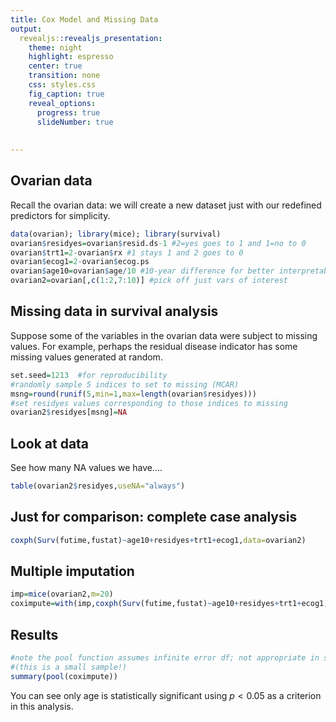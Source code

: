 ```yaml
---
title: Cox Model and Missing Data
output: 
  revealjs::revealjs_presentation:
    theme: night
    highlight: espresso
    center: true
    transition: none
    css: styles.css
    fig_caption: true
    reveal_options:
      progress: true
      slideNumber: true
      
  
---
```



## Ovarian data

Recall the ovarian data: we will create a new dataset just with our redefined predictors for simplicity.

```r
data(ovarian); library(mice); library(survival)
ovarian$residyes=ovarian$resid.ds-1 #2=yes goes to 1 and 1=no to 0
ovarian$trt1=2-ovarian$rx #1 stays 1 and 2 goes to 0
ovarian$ecog1=2-ovarian$ecog.ps
ovarian$age10=ovarian$age/10 #10-year difference for better interpretability
ovarian2=ovarian[,c(1:2,7:10)] #pick off just vars of interest
```


## Missing data in survival analysis

Suppose some of the variables in the ovarian data were subject to missing values. For example, perhaps the residual disease indicator has some missing values generated at random.

```r
set.seed=1213  #for reproducibility
#randomly sample 5 indices to set to missing (MCAR)
msng=round(runif(5,min=1,max=length(ovarian$residyes)))
#set residyes values corresponding to those indices to missing
ovarian2$residyes[msng]=NA
```

## Look at data

See how many NA values we have....

```r
table(ovarian2$residyes,useNA="always")
```

## Just for comparison: complete case analysis

```r
coxph(Surv(futime,fustat)~age10+residyes+trt1+ecog1,data=ovarian2)
```

## Multiple imputation

```r
imp=mice(ovarian2,m=20)
coximpute=with(imp,coxph(Surv(futime,fustat)~age10+residyes+trt1+ecog1))
```

## Results
```r
#note the pool function assumes infinite error df; not appropriate in small samples
#(this is a small sample!)
summary(pool(coximpute))
```

You can see only age is statistically significant using $p<0.05$ as a criterion in this analysis.

